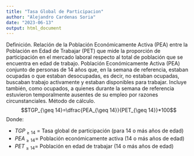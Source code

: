 ---
title: "Tasa Global de Participacion"
author: "Alejandro Cardenas Soria"
date: "2023-06-13"
output: html_document
---

Definición. Relación de la Población Económicamente Activa (PEA) entre la Población en Edad de Trabajar (PET) que mide la proporción de participación en el mercado laboral respecto al total de población que se encuentra en edad de trabajo. Población Económicamente Activa (PEA) conjunto de personas de 14 años que, en la semana de referencia, estaban ocupadas o que estaban desocupadas, es decir, no estaban ocupadas, buscaban trabajo activamente y estaban disponibles para trabajar. Incluye también, como ocupados, a quienes durante la semana de referencia estuvieron temporalmente ausentes de su empleo por razones circunstanciales.
Método de cálculo.
$$TGP_{\geq 14}=\dfrac{PEA_{\geq 14}}{PET_{\geq 14}}*100$$
Donde:

- $TGP_{\geq 14}$ = Tasa global de participación (para 14 o más años de edad)
- $PEA_{\geq 14}$= Población económicamente activa (14 o más años de edad)
- $PET_{\geq 14}$= Población en edad de trabajar (14 o más años de edad)
